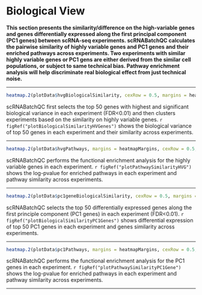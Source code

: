 # Biological View

**This section presents the similarity/difference on the high-variable genes and genes differentially expressed along the first principal component (PC1 genes) between scRNA-seq experiments. scRNABatchQC calculates the pairwise similarity of highly variable genes and PC1 genes and their enriched pathways across experiments. Two experiments with similar highly variable genes or PC1 gens are either derived from the similar cell populations, or subject to same technical bias. Pathway enrichment analysis will help discriminate real biological effect from just technical noise.**

<hr>

```r
heatmap.2(plotData$hvgBiologicalSimilarity, cexRow = 0.5, margins = heatmapMargins, keysize=heatmapKeysize, col=heatmapColors, main="HVGs")
```

scRNABatchQC first selects the top 50 genes with highest and significant biological variance in each experiment (FDR<0.01) and then clusters experiments based on the similarity on highly variable genes. `r figRef("plotBiologicalSimilarityHVGenes")` shows the biological variance of top 50 genes in each experiment and their similarity across experiments.

<hr>


```r
heatmap.2(plotData$hvgPathways, margins = heatmapMargins, cexRow = 0.5, keysize=heatmapKeysize, col=heatmapPathwayColors,main="Pathways in HVGs")
```

scRNABatchQC performs the functional enrichment analysis for the highly variable genes in each experiment. `r figRef("plotPathwaySimilarityHVG")` shows the log-pvalue for enriched pathways in each experiment and pathway similarity across experiments.

<hr>

```r
heatmap.2(plotData$pc1geneBiologicalSimilarity, cexRow = 0.5, margins = heatmapMargins, keysize=heatmapKeysize, col=heatmapColors, main="PC1 genes")
```

scRNABatchQC selects the top 50 differentially expressed genes along the first principle component (PC1 genes) in each experiment (FDR<0.01). `r figRef("plotBiologicalSimilarityPC1Genes")` shows differential expression of top 50 PC1 genes in each experiment and genes similarity across experiments.

<hr>

```r
heatmap.2(plotData$pc1Pathways, margins = heatmapMargins, cexRow = 0.5, keysize=heatmapKeysize, col=heatmapPathwayColors, main="Pathways in PC1 genes")
```

scRNABatchQC performs the functional enrichment analysis for the PC1 genes in each experiment. `r figRef("plotPathwaySimilarityPC1Gene")` shows the log-pvalue for enriched pathways in each experiment and pathway similarity across experiments.

<hr>
